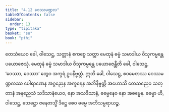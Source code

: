 ```yaml
---
title: "4.12 ဝေဿမဏ္ဍလ"
tableOfContents: false
sidebar:
  order: 13
type: "tipitaka"
basket: "su"
book: "pthi"
---
```



<DynamicBreadcrumb />

<Division number="133" book="pthi" e="ch" v="8" p="78">

<Paragraph number="275" book="pthi">
တေသံယေဝ ခေါ, ဝါသေဋ္ဌ, သတ္တာနံ ဧကစ္စေ သတ္တာ မေထုနံ ဓမ္မံ သမာဒါယ ဝိသုကမ္မန္တေ ပယောဇေသုံ. မေထုနံ ဓမ္မံ သမာဒါယ ဝိသုကမ္မန္တေ ပယောဇေန္တီတိ ခေါ, ဝါသေဋ္ဌ, ‘ဝေဿာ, ဝေဿာ’ တွေဝ အက္ခရံ ဥပနိဗ္ဗတ္တံ. ဣတိ ခေါ, ဝါသေဋ္ဌ, ဧဝမေတဿ ဝေဿမဏ္ဍလဿ ပေါရာဏေန အဂ္ဂညေန အက္ခရေန အဘိနိဗ္ဗတ္တိ အဟောသိ တေသညေဝ သတ္တာနံ အနညေသံ သဒိသာနံယေဝ, နော အသဒိသာနံ, ဓမ္မေနေဝ နော အဓမ္မေန. ဓမ္မော ဟိ, ဝါသေဋ္ဌ, သေဋ္ဌော ဇနေတသ္မိံ ဒိဋ္ဌေ စေဝ ဓမ္မေ အဘိသမ္ပရာယဉ္စ.
</Paragraph>
</Division>